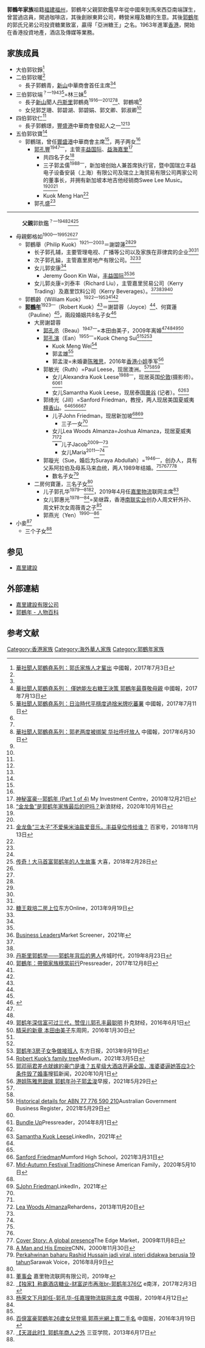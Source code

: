 '''郭鶴年家族'''祖籍[[福建|福建]][[福州|福州]]，郭鶴年父親郭欽鑑早年從中國來到馬來西亞南端謀生，曾當過店員，開過咖啡店，其後創辦東昇公司，轉營米糧及糖的生意。其後[[郭鶴年|郭鶴年]]的郭氏兄弟公司投資糖業致富，贏得「亞洲糖王」之名。1963年進軍[[香港|香港]]，開始在香港投資地產，酒店及傳媒等業務。

==家族成員==
* 大伯郭钦錚<ref name=cp>[http://www.chinapress.com.my/20170703/%E8%8F%AF%E7%A4%BE%E8%81%9E%E4%BA%BA%E9%83%AD%E9%B6%B4%E5%A0%AF%E7%B3%BB%E5%88%97%EF%BC%9A%E9%83%AD%E6%B0%8F%E5%AE%B6%E6%97%8F%E4%BA%BA%E6%89%8D%E8%BC%A9%E5%87%BA/ 華社聞人郭鶴堯系列：郭氏家族人才輩出] {{Wayback|url=http://www.chinapress.com.my/20170703/%E8%8F%AF%E7%A4%BE%E8%81%9E%E4%BA%BA%E9%83%AD%E9%B6%B4%E5%A0%AF%E7%B3%BB%E5%88%97%EF%BC%9A%E9%83%AD%E6%B0%8F%E5%AE%B6%E6%97%8F%E4%BA%BA%E6%89%8D%E8%BC%A9%E5%87%BA/ |date=20190722214128 }}中國報，2017年7月3日</ref>
* 二伯郭钦暖<ref name=cp/>
** 長子郭鶴青，[[新山|新山]]中華商會首任主席<ref name=cp/><ref name=cp17>[https://www.chinapress.com.my/20170713/%E8%8F%AF%E7%A4%BE%E8%81%9E%E4%BA%BA%E9%83%AD%E9%B6%B4%E5%A0%AF%E7%B3%BB%E5%88%97%EF%BC%9A-%E5%83%85%E5%A5%B9%E8%83%BD%E5%B7%A6%E5%8F%B3%E7%B3%96%E7%8E%8B%E6%B1%BA%E7%AD%96-%E9%83%AD%E9%B6%B4%E5%B9%B4/ 華社聞人郭鶴堯系列： 僅她能左右糖王決策 郭鶴年最尊敬母親] {{Wayback|url=https://www.chinapress.com.my/20170713/%E8%8F%AF%E7%A4%BE%E8%81%9E%E4%BA%BA%E9%83%AD%E9%B6%B4%E5%A0%AF%E7%B3%BB%E5%88%97%EF%BC%9A-%E5%83%85%E5%A5%B9%E8%83%BD%E5%B7%A6%E5%8F%B3%E7%B3%96%E7%8E%8B%E6%B1%BA%E7%AD%96-%E9%83%AD%E9%B6%B4%E5%B9%B4/ |date=20190509032129 }}中國報，2017年7月13日</ref>
* 三伯郭钦端<sup>？—1943</sup><ref>[https://www.chinapress.com.my/20170711/%e8%8f%af%e7%a4%be%e8%81%9e%e4%ba%ba%e9%83%ad%e9%b6%b4%e5%a0%af%e7%b3%bb%e5%88%97%ef%bc%9a%e6%97%a5%e6%b2%bb%e6%99%82%e4%bb%a3%e5%b9%b3%e7%a9%a9%e5%ba%a6%e9%81%8e-%e6%8d%a8%e7%b1%b3%e7%89%8c-%e5%90%83/ 華社聞人郭鶴堯系列：日治時代平穩度過捨米牌吃蕃薯] {{Wayback|url=https://www.chinapress.com.my/20170711/%e8%8f%af%e7%a4%be%e8%81%9e%e4%ba%ba%e9%83%ad%e9%b6%b4%e5%a0%af%e7%b3%bb%e5%88%97%ef%bc%9a%e6%97%a5%e6%b2%bb%e6%99%82%e4%bb%a3%e5%b9%b3%e7%a9%a9%e5%ba%a6%e9%81%8e-%e6%8d%a8%e7%b1%b3%e7%89%8c-%e5%90%83/ |date=20190508225340 }}中國報，2017年7月11日</ref>=林三妹<ref name=cp/>
** 長子[[新山|新山]]聞人[[丹斯里|丹斯里]]郭鶴堯<sup>1916—2012</sup><ref name=cp17/><ref>[http://johor.chinapress.com.my/?p=464092 華社聞人郭鶴堯系列：郭老两度被绑架 华社呼吁放人] {{Wayback|url=http://johor.chinapress.com.my/?p=464092 |date=20190621161449 }}中國報，2017年6月30日</ref>、郭鶴鳴<ref name=cp/>
** 女兒郭芝珊、郭碧湖、郭碧娟、郭文卿、郭淑卿<ref name=cp/>
* 四伯郭钦仁<ref name=cp/>
** 長子郭鶴璟，[[豐盛港|豐盛港]]中華商會發起人之一<ref name=cp/><ref name=cp17/>
* 五伯郭钦寶<ref name=cp/>
** 郭鶴瑞，曾任[[豐盛港|豐盛港]]中華商會主席<ref name=cp/>，两子两女<ref name=mi/>
*** [[郭孔豐|郭孔豐]]<sup>1947—</sup>，主管[[丰益国际|丰益国际]]、[[益海嘉里|益海嘉里]]<ref name=mi>[http://myinvestcentre.blogspot.com/2010/12/blog-post_21.html 神秘富豪--郭鹤年 (Part 1 of 4)] {{Wayback|url=http://myinvestcentre.blogspot.com/2010/12/blog-post_21.html |date=20190623072338 }}My Investment Centre，2010年12月21日</ref>
****共四名子女<ref name=fs1016>[https://finance.sina.com.cn/stock/stockzmt/2020-10-16/doc-iiznctkc5814332.shtml “金龙鱼”是郭鹤年家族最后的IP吗？]新浪财经，2020年10月16日</ref>
****三子郭孟儒<sup>1988—</sup>，新加坡{{tsl|en|BandLab Technologies|BandLab科技有限公司}}创始人兼首席执行官，暨中国瑞立丰益电子设备安装（上海）有限公司及瑞立上海贸易有限公司两家公司的董事长，并拥有新加坡本地吉他经销商Swee Lee Music。<ref name=fs1016/><ref name=sh1001/><ref>[http://baijiahao.baidu.com/s?id=1616980165683068844 金龙鱼“三太子”不爱柴米油盐爱音乐，丰益皇位传给谁？] {{Wayback|url=http://baijiahao.baidu.com/s?id=1616980165683068844 |date=20190729071308 }}百家号，2018年11月13日</ref>
****Kuok Meng Han<ref name=md/>
*** 郭孔盛<ref name=mi/>
----
:'''父親'''郭欽鑑<sup>？—1948</sup><ref name=cp/><ref name=ts>[https://tashimedia.com.my/home/2018/02/28/malaysia-richest-legend-man-tansri-robert-kuok/ 传奇！大马首富郭鹤年的人生故事] {{Wayback|url=https://tashimedia.com.my/home/2018/02/28/malaysia-richest-legend-man-tansri-robert-kuok/ |date=20190725152551 }}大喜，2018年2月28日</ref>
*母親鄭格如<sup>1900—1995</sup><ref name=cp/><ref name=cp17/>
** 郭鶴舉（Philip Kuok）<sup>1921—2003</sup>＝謝碧蓮<ref name=cp/><ref name=lt/>
***长子郭孔辅，主要管理电视、广播等公司以及家族在菲律宾的企业<ref name=od13/><ref name=lt/>
***次子郭孔錀，主管嘉里房地产有限公司。<ref name=od13>[https://www.orientaldaily.com.my/news/nation/2013/09/19/35742 糖王栽培二房上位]东方Online，2013年9月19日</ref><ref name=lt/>
***女儿郭安康<ref name=mi/>
****Jeremy Goon Kin Wai，[[丰益国际|丰益国际]]{{tsl|en|Chief sustainability officer|首席可持续发展员}}<ref name=md/><ref>[https://www.marketscreener.com/business-leaders/Jeremy-Goon-0BX6VB-E/biography/ Business Leaders]Market Screener，2021年</ref>
***女儿郭炎康=刘泰丰（Richard Liu），主管嘉里贸易公司（Kerry Trading）及嘉里饮料公司（Kerry Beverages）。<ref name=mi/><ref name=od13/><ref name=lt>[https://legacytimesmedia.com/15097-%E4%B8%B9%E6%96%AF%E9%87%8C%E9%83%AD%E9%B9%A4%E4%B8%BE-%E9%83%AD%E9%B9%A4%E5%B9%B4%E8%83%8C%E5%90%8E%E7%9A%84%E7%94%B7%E4%BA%BA 丹斯里郭鹤举——郭鹤年背后的男人]传城时代，2019年8月23日</ref><ref>[https://www.pressreader.com/malaysia/sin-chew-daily-metro-edition-day/20171208/281788514395938 郭鶴年：帶領家族穩當前行]Pressreader，2017年12月8日</ref>
** 郭鶴齡（William Kuok）<sup>1922—1953</sup><ref name=cp/><ref name=mi/>
** '''[[郭鶴年|郭鶴年]]'''<sup>1923—</sup>（Robert Kuok）<ref name=cp/>＝謝碧蓉（Joyce）<ref name=ts/>、何寶蓮（Pauline）<ref name=ts/>，兩段婚姻共8名子女<ref name=":1">{{Cite web|url=https://www.washingtonpost.com/business/asian-magnate-robert-kuok-89-will-let-others-worry-about-succession/2013/03/01/a9775742-8036-11e2-a350-49866afab584_story.html|title=Asian magnate Robert Kuok, 89, will let others worry about succession|website=Washington Post|access-date=2017-09-01|archive-date=2019-07-25|archive-url=https://web.archive.org/web/20190725070052/https://www.washingtonpost.com/business/asian-magnate-robert-kuok-89-will-let-others-worry-about-succession/2013/03/01/a9775742-8036-11e2-a350-49866afab584_story.html|dead-url=no}}</ref>
*** 大房謝碧蓉
**** [[郭孔丞|郭孔丞]]（Beau）<sup>1947—</sup>=本田由美子，2009年离婚<ref name=md/><ref name=od/><ref name=pk>[http://www.puoke.com/article/detail.php?id=5497 郭鹤年深信富可过三代，赞侄儿郭孔丰最聪明] {{Wayback|url=http://www.puoke.com/article/detail.php?id=5497 |date=20190726204912 }}扑克财经，2016年6月1日</ref><ref>[https://eastweek.my-magazine.me/main/50057 精采的新章 本田由美子]东周网，2016年1月30日</ref>
****[[郭孔演|郭孔演]]（Ean）<sup>1955—</sup>=Kuok Cheng Sui<ref name=md/><ref name=sh1001/><ref name=od>[https://www.orientaldaily.com.my/news/nation/2013/09/19/35724 郭鹤年3房子女争做接班人] {{Wayback|url=https://www.orientaldaily.com.my/news/nation/2013/09/19/35724 |date=20190623144815 }}东方日报，2013年9月19日</ref>
*****Kuok Meng Wei<ref name=md>[https://medium.com/family-trees/robert-kuoks-family-tree-15715d1661c0 Robert Kuok’s family tree]Medium，2021年3月5日</ref>
*****郭孟雄<ref name=sh1001>[https://m.k.sohu.com/d/485953916?channelId=2&page=3 郭邓丽君差点就嫁的豪门是谁？五星级大酒店开遍全国，准婆婆逼她答应3个条件毁了婚事]搜狐新闻，2020年10月1日</ref>
*****郭孟浚=未婚妻[[陈雅思|陈雅思]]，2016年[[香港小姐|香港小姐]]季军<ref>[https://www.zaobao.com.sg/entertainment/story20210529-1150255 港姐陈雅思甜嫁 郭鹤年孙子郭孟浚]早报，2021年5月29日</ref>
****郭敏光（Ruth）=Paul Leese，现居澳洲。<ref name=pk/><ref name=md/><ref>[https://abr.business.gov.au/AbnHistory/View/77776590210 Historical details for ABN 77 776 590 210]Australian Government Business Register，2021年5月29日</ref>
*****女儿Alexandra Kuok Leese<sup>1988—</sup>，现居英国[[伦敦|伦敦]](摄影师）。<ref name=md/><ref>[https://www.pressreader.com/thailand/tatler-thailand/20140801/281788512240590 Bundle Up]Pressreader，2014年8月1日</ref>
*****女儿Samantha Kuok Leese，现居泰国[[曼谷|曼谷]] (记者）。<ref name=md/><ref>[https://th.linkedin.com/in/samanthakuokleese Samantha Kuok Leese]LinkedIn，2021年</ref>
****郭绮光（Jill）=Sanford Friedman，{{tsl|en|Devry University|福德瑞大学}}教授，两人现居美国夏威夷[[檀香山|檀香山]]。<ref name=pk/><ref name=md/><ref>[https://www.mumford61.com/class_profile.cfm?member_id=3598742 Sanford Friedman]Mumford High School，2021年3月31日</ref><ref>[https://www.chineseamericanfamily.com/mid-autumn-festival-traditions/ Mid-Autumn Festival Traditions]Chinese American Family，2020年5月10日</ref>
*****儿子John Friedman，现居新加坡<ref name=md/><ref>[https://sg.linkedin.com/in/johnfriedman-sg SJohn Friedman]LinkedIn，2021年</ref>
******三子一女<ref name=md/>
*****女儿Lea Woods Almanza=Joshua Almanza，现居夏威夷<ref name=md/><ref name=rh>[https://rehardens3.rssing.com/chan-3399254/all_p4.html Lea Woods Almanza]Rehardens，2013年11月20日</ref>
******儿子Jacob<sup>2009—</sup><ref name=rh/>
******女儿Maria<sup>2011—</sup><ref name=rh/>
****郭璇光（Sue，婚后为Suraya Abdullah）={{tsl|en|Rashid Hussain|拉希德·侯赛因}}<sup>1946—</sup>，{{tsl|en|RHB Bank|兴业银行(马来西亚)}}创办人，具有父系阿拉伯及母系马来血统，两人1989年结婚。<ref name=pk/><ref name=md/><ref>[https://www.theedgemarkets.com/article/cover-story-global-presence Cover Story: A global presence]The Edge Market，2009年11月8日</ref><ref>[http://edition.cnn.com/ASIANOW/asiaweek/97/0606/biz8.html A Man and His Empire]CNN，2000年11月30日</ref>
*****数名子女<ref>[https://sarawakvoice.com/2016/08/09/perkahwinan-baharu-rashid-hussain-jadi-viral-isteri-didakwa-berusia-19-tahun/ Perkahwinan baharu Rashid Hussain jadi viral, isteri didakwa berusia 19 tahun]Sarawak Voice，2016年8月9日</ref>
*** 二房何寶蓮，三名子女<ref name=od/>
**** 儿子郭孔华<sup>1979—</sup><ref>[https://www.kerrylogistics.com/corporate-governance/board-of-directors/kuok-khoon-hua/?lang=zh-hans 董事会] {{Wayback|url=https://www.kerrylogistics.com/corporate-governance/board-of-directors/kuok-khoon-hua/?lang=zh-hans |date=20190725144230 }}嘉里物流联网有限公司，2019年</ref><ref name=eny>[http://www.enanyang.my/news/20170203/%E3%80%90%E7%8B%AC%E5%AE%B6%E3%80%91%E7%A7%B0%E9%9C%B8%E9%85%92%E5%BA%97%E7%B3%96%E4%B8%9A-%E8%B4%A2%E5%AF%8C%E9%80%86%E5%B8%82%E5%86%8D%E6%B6%A8br-%E9%83%AD%E9%B9%A4%E5%B9%B4376%E4%BA%BF/ 【独家】称霸酒店糖业-财富逆市再涨br-郭鹤年376亿] {{Wayback|url=http://www.enanyang.my/news/20170203/%E3%80%90%E7%8B%AC%E5%AE%B6%E3%80%91%E7%A7%B0%E9%9C%B8%E9%85%92%E5%BA%97%E7%B3%96%E4%B8%9A-%E8%B4%A2%E5%AF%8C%E9%80%86%E5%B8%82%E5%86%8D%E6%B6%A8br-%E9%83%AD%E9%B9%A4%E5%B9%B4376%E4%BA%BF/ |date=20190725183113 }}e南洋，2017年2月3日</ref>，2019年4月任[[嘉里物流|嘉里物流]]联网主席<ref>[https://www.chinapress.com.my/20190412/%E6%9D%A8%E8%8D%A3%E6%96%87%E4%B8%8B%E6%9C%88%E5%8D%B8%E4%BB%BB-%E9%83%AD%E5%AD%94%E5%8D%8E-%E4%BB%BB%E5%98%89%E7%90%86%E7%89%A9%E6%B5%81%E8%81%94%E7%BD%91%E4%B8%BB%E5%B8%AD/ 杨荣文下月卸任-郭孔华-任嘉理物流联网主席] {{Wayback|url=https://www.chinapress.com.my/20190412/%E6%9D%A8%E8%8D%A3%E6%96%87%E4%B8%8B%E6%9C%88%E5%8D%B8%E4%BB%BB-%E9%83%AD%E5%AD%94%E5%8D%8E-%E4%BB%BB%E5%98%89%E7%90%86%E7%89%A9%E6%B5%81%E8%81%94%E7%BD%91%E4%B8%BB%E5%B8%AD/ |date=20190724090654 }}中国报，2019年4月12日</ref>
****女儿郭惠光<sup>1978—</sup><ref name=eny/>=吴继霖，香港[[南联实业|南联实业]]创办人周文轩外孙、周文轩次女周薇青之子<ref name=sh1001/>
****郭燕光（Yen）<sup>1990—</sup><ref>[http://www.chinapress.com.my/20160319/%E7%99%BE%E5%84%84%E5%AF%8C%E8%B1%AA%E9%83%AD%E9%B6%B4%E5%B9%B426%E6%AD%B2%E5%A5%B3%E5%85%92%E7%99%BB%E5%A0%B4-%E9%83%AD%E7%87%95%E5%85%89%E7%B6%B2%E4%B8%8A%E8%B3%A3%E4%BA%8C%E6%89%8B%E5%90%8D/ 百億富豪郭鶴年26歲女兒登場 郭燕光網上賣二手名] {{Wayback|url=http://www.chinapress.com.my/20160319/%E7%99%BE%E5%84%84%E5%AF%8C%E8%B1%AA%E9%83%AD%E9%B6%B4%E5%B9%B426%E6%AD%B2%E5%A5%B3%E5%85%92%E7%99%BB%E5%A0%B4-%E9%83%AD%E7%87%95%E5%85%89%E7%B6%B2%E4%B8%8A%E8%B3%A3%E4%BA%8C%E6%89%8B%E5%90%8D/ |date=20190724125553 }}中国报，2016年3月19日</ref>
* 小妾<ref name=sy>[http://www.sanyau.edu.cn/newsDetails.asp?did=3055 【天涯此时】郭鹤年商人之外] {{Wayback|url=http://www.sanyau.edu.cn/newsDetails.asp?did=3055 |date=20190727235634 }}三亚学院，2013年6月17日</ref>
** 三个子女<ref name=sy/>

== 参见 ==
* [[嘉里建設|嘉里建設]]

==外部連結==
*[http://www.kerryprops.com/ 嘉里建設有限公司] {{Wayback|url=http://www.kerryprops.com/ |date=20100103041533 }}
*[http://uleader.com/?title=%E9%83%AD%E9%B6%B4%E5%B9%B4 郭鶴年 - 人物百科] {{Wayback|url=http://uleader.com/?title=%E9%83%AD%E9%B6%B4%E5%B9%B4 |date=20160304101346 }}

[[Category:香港家族|Category:香港家族]]
[[Category:海外華人家族|Category:海外華人家族]]
[[Category:郭鶴年家族|Category:郭鶴年家族]]

==参考文献==
{{Reflist}}